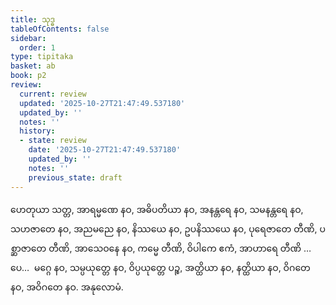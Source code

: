 ```yaml
---
title: သုဒ္ဓ
tableOfContents: false
sidebar:
  order: 1
type: tipitaka
basket: ab
book: p2
review:
  current: review
  updated: '2025-10-27T21:47:49.537180'
  updated_by: ''
  notes: ''
  history:
  - state: review
    date: '2025-10-27T21:47:49.537180'
    updated_by: ''
    notes: ''
    previous_state: draft
---
```



<ReviewStatus review={frontmatter.review} showDetails={true} />

<HypothesisAnnotation frontmatter={frontmatter} />

<DynamicBreadcrumb />

<Division number="40" book="p2" e="ch" v="38" p="54">

<Paragraph number="1071" book="p2">
ဟေတုယာ သတ္တ, အာရမ္မဏေ နဝ, အဓိပတိယာ နဝ, အနန္တရေ နဝ, သမနန္တရေ နဝ, သဟဇာတေ နဝ, အညမညေ နဝ, နိဿယေ နဝ, ဥပနိဿယေ နဝ, ပုရေဇာတေ တီဏိ, ပစ္ဆာဇာတေ တီဏိ, အာသေဝနေ နဝ, ကမ္မေ တီဏိ, ဝိပါကေ ဧကံ, အာဟာရေ တီဏိ …ပေ…  မဂ္ဂေ နဝ, သမ္ပယုတ္တေ နဝ, ဝိပ္ပယုတ္တေ ပဉ္စ, အတ္ထိယာ နဝ, နတ္ထိယာ နဝ, ဝိဂတေ နဝ, အဝိဂတေ နဝ.

</Paragraph>
</Division>

<Paragraph number="1072" type="center" book="p2">
အနုလောမံ.
</Paragraph>